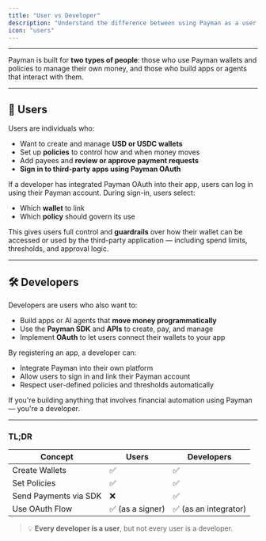 ```yaml
---
title: "User vs Developer"
description: "Understand the difference between using Payman as a user or integrating it as a developer"
icon: "users"
---
```

---
Payman is built for **two types of people**: those who use Payman wallets and policies to manage their own money, and those who build apps or agents that interact with them.

---

## 👤 Users

Users are individuals who:

-   Want to create and manage **USD or USDC wallets**
-   Set up **policies** to control how and when money moves
-   Add payees and **review or approve payment requests**
-   **Sign in to third-party apps using Payman OAuth**

If a developer has integrated Payman OAuth into their app, users can log in using their Payman account. During sign-in, users select:

-   Which **wallet** to link
-   Which **policy** should govern its use

This gives users full control and **guardrails** over how their wallet can be accessed or used by the third-party application — including spend limits, thresholds, and approval logic.

---

## 🛠️ Developers

Developers are users who also want to:

-   Build apps or AI agents that **move money programmatically**
-   Use the **Payman SDK** and **APIs** to create, pay, and manage
-   Implement **OAuth** to let users connect their wallets to your app

By registering an app, a developer can:

-   Integrate Payman into their own platform
-   Allow users to sign in and link their Payman account
-   Respect user-defined policies and thresholds automatically

If you're building anything that involves financial automation using Payman — you're a developer.

---

### TL;DR

| Concept               | Users            | Developers            |
| --------------------- | ---------------- | --------------------- |
| Create Wallets        | ✅               | ✅                    |
| Set Policies          | ✅               | ✅                    |
| Send Payments via SDK | ❌               | ✅                    |
| Use OAuth Flow        | ✅ (as a signer) | ✅ (as an integrator) |

> 💡 **Every developer is a user**, but not every user is a developer.
